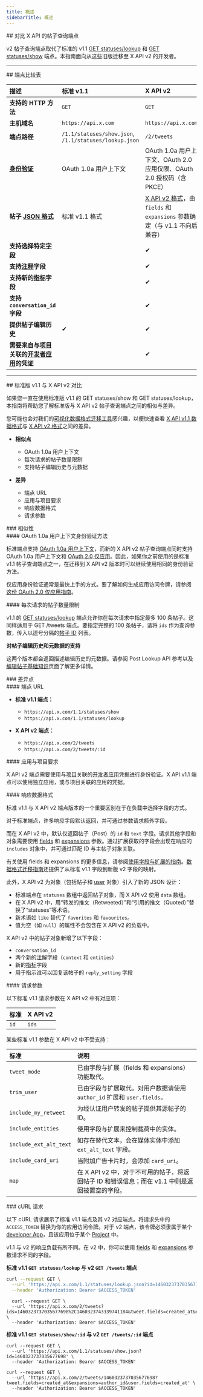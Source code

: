 ```yaml
---
title: 概述
sidebarTitle: 概述
---
```


<div id="comparing-x-apis-posts-lookup-endpoints">
  ## 对比 X API 的帖子查询端点
</div>

v2 帖子查询端点取代了标准的 v1.1 [GET statuses/lookup](https://developer.x.com/en/docs/twitter-api/v1/tweets/post-and-engage/api-reference/get-statuses-lookup) 和 [GET statuses/show](https://developer.x.com/en/docs/twitter-api/v1/tweets/post-and-engage/api-reference/get-statuses-show-id) 端点。本指南面向从这些旧版迁移至 X API v2 的开发者。

---

<div id="endpoint-comparison-table">
  ## 端点比较表
</div>

| 描述 | 标准 v1.1 | X API v2 |
|:-------------|:---------------|:----------|
| **支持的 HTTP 方法** | `GET` | `GET` |
| **主机域名** | `https://api.x.com` | `https://api.x.com` |
| **端点路径** | `/1.1/statuses/show.json`, `/1.1/statuses/lookup.json` | `/2/tweets` |
| **[身份验证](zh/resources/fundamentals/authentication)** | OAuth 1.0a 用户上下文 | OAuth 1.0a 用户上下文、OAuth 2.0 应用仅限、OAuth 2.0 授权码（含 PKCE） |
| **帖子 [JSON 格式](/zh/x-api/fundamentals/data-dictionary)** | 标准 v1.1 格式 | [X API v2 格式](/zh/x-api/fundamentals/data-dictionary)，由 `fields` 和 `expansions` 参数确定（与 v1.1 不向后兼容） |
| **支持选择特定[字段](/zh/x-api/fundamentals/data-dictionary)** |  | ✔ |
| **支持[注释](/zh/x-api/fundamentals/post-annotations)字段** |  | ✔ |
| **支持新的[指标](/zh/x-api/fundamentals/metrics)字段** |  | ✔ |
| **支持 `conversation_id` 字段** |  | ✔ |
| **提供帖子编辑历史** | ✔ | ✔ |
| **需要来自与[项目](zh/resources/fundamentals/projects)关联的[开发者应用](/zh/resources/fundamentals/developer-apps)的凭证** |  | ✔ |

---

<div id="standard-v11-compared-to-x-api-v2">
  ## 标准版 v1.1 与 X API v2 对比
</div>

如果您一直在使用标准版 v1.1 的 GET statuses/show 和 GET statuses/lookup，本指南将帮助您了解标准版与 X API v2 帖子查询端点之间的相似与差异。

您可能也会对我们的[可视化数据格式迁移工具](/zh/x-api/migrate/data-format-migration)感兴趣，以便快速查看 [X API v1.1 数据格式](/zh/x-api/fundamentals/data-dictionary)与 [X API v2 格式](/zh/x-api/fundamentals/data-dictionary)之间的差异。

- **相似点**
  - OAuth 1.0a 用户上下文
  - 每次请求的帖子数量限制
  - 支持帖子编辑历史与元数据

- **差异**
  - 端点 URL
  - 应用与项目要求
  - 响应数据格式
  - 请求参数

<div id="similarities">
  ### 相似性
</div>

<div id="oauth-10a-user-context-authentication-method">
  #### OAuth 1.0a 用户上下文身份验证方法
</div>

标准端点支持 [OAuth 1.0a 用户上下文](/zh/resources/fundamentals/authentication)，而新的 X API v2 帖子查询端点同时支持 OAuth 1.0a 用户上下文和 [OAuth 2.0 仅应用](/zh/resources/fundamentals/authentication)。因此，如果你之前使用的是标准 v1.1 帖子查询端点之一，在迁移到 X API v2 版本时可以继续使用相同的身份验证方法。

仅应用身份验证通常是最快上手的方式。要了解如何生成应用访问令牌，请参阅 [这份 OAuth 2.0 仅应用指南](/zh/resources/fundamentals/authentication)。

<div id="posts-per-request-limits">
  #### 每次请求的帖子数量限制
</div>

v1.1 的 [GET statuses/lookup](https://developer.x.com/en/docs/twitter-api/v1/tweets/post-and-engage/api-reference/get-statuses-lookup) 端点允许你在每次请求中指定最多 100 条帖子。这同样适用于 GET /tweets 端点。要指定完整的 100 条帖子，请将 `ids` 作为查询参数，传入以逗号分隔的[帖子 ID](/zh/resources/fundamentals/x-ids) 列表。

**对帖子编辑历史和元数据的支持**

这两个版本都会返回描述编辑历史的元数据。请参阅 Post Lookup API 参考以及[编辑帖子基础知识](/zh/x-api/fundamentals/edit-posts)页面了解更多详情。

<div id="differences">
  ### 差异点
</div>

<div id="endpoint-urls">
  #### 端点 URL
</div>

- **标准 v1.1 端点：**
  - `https://api.x.com/1.1/statuses/show`
  - `https://api.x.com/1.1/statuses/lookup`

- **X API v2 端点：**
  - `https://api.x.com/2/tweets`
  - `https://api.x.com/2/tweets/:id`

<div id="app-and-project-requirements">
  #### 应用与项目要求
</div>

X API v2 端点需要使用与[项目](/zh/resources/fundamentals/projects)关联的[开发者应用](/zh/resources/fundamentals/developer-apps)凭据进行身份验证。X API v1.1 端点可以使用独立应用，或与项目关联的应用的凭据。

<div id="response-data-format">
  #### 响应数据格式
</div>

标准 v1.1 与 X API v2 端点版本的一个重要区别在于在负载中选择字段的方式。

对于标准端点，许多响应字段默认返回，并可通过参数请求额外字段。

而在 X API v2 中，默认仅返回帖子（Post）的 `id` 和 `text` 字段。请求其他字段和对象需要使用 [fields](/zh/x-api/fundamentals/fields) 和 [expansions](/zh/x-api/fundamentals/expansions) 参数。通过扩展获取的字段会出现在响应的 `includes` 对象中，并可通过匹配 ID 与主帖子对象关联。

有关使用 fields 和 expansions 的更多信息，请参阅[使用字段与扩展的指南](/zh/x-api/fundamentals/data-dictionary)。[数据格式迁移指南](/zh/x-api/fundamentals/fields)还提供了从标准 v1.1 字段到新版 v2 字段的映射。

此外，X API v2 为对象（包括帖子和 [user](/zh/x-api/fundamentals/fields) 对象）引入了新的 JSON 设计：

- 标准端点在 `statuses` 数组中返回帖子对象，而 X API v2 使用 `data` 数组。
- 在 X API v2 中，用“转发的推文（Retweeted）”和“引用的推文（Quoted）”替换了“statuses”等术语。
- 新术语如 `like` 替代了 `favorites` 和 `favourites`。
- 值为空（如 `null`）的属性不会包含在 X API v2 的负载中。

X API v2 中的帖子对象新增了以下字段：

- `conversation_id`
- 两个新的[注解](/zh/x-api/fundamentals/post-annotations)字段（`context` 和 `entities`）
- 新的[指标](/zh/x-api/fundamentals/metrics)字段
- 用于指示谁可以回复该帖子的 `reply_setting` 字段

<div id="request-parameters">
  #### 请求参数
</div>

以下标准 v1.1 请求参数在 X API v2 中有对应项：

| 标准 | X API v2 |
|:----------|:----------|
| `id`     | `ids`    |

某些标准 v1.1 参数在 X API v2 中不受支持：

| 标准            | 说明                                                                                                                      |
|:---------------------|:------------------------------------------------------------------------------------------------------------------------------|
| `tweet_mode`        | 已由字段与扩展（fields 和 expansions）功能取代。                                                                             |
| `trim_user`         | 已由字段与扩展取代。对用户数据请使用 `author_id` 扩展和 `user.fields`。                               |
| `include_my_retweet`| 为经认证用户转发的帖子提供其源帖子的 ID。                                          |
| `include_entities`  | 使用字段与扩展来控制载荷中的实体。                                                               |
| `include_ext_alt_text` | 如存在替代文本，会在媒体实体中添加 `ext_alt_text` 字段。                                                         |
| `include_card_uri`  | 当附加广告卡片时，会添加 `card_uri`。                                                                               |
| `map`               | 在 X API v2 中，对于不可用的帖子，将返回帖子 ID 和错误信息；而在 v1.1 中则是返回被置空的字段。            |

<div id="curl-requests">
  ### cURL 请求
</div>

以下 cURL 请求展示了标准 v1.1 端点及其 v2 对应端点。将请求头中的 `ACCESS_TOKEN` 替换为你的应用访问令牌。对于 v2 端点，该令牌必须隶属于某个 [developer App](/zh/resources/fundamentals/developer-apps/overview)，且该应用位于某个 [Project](/zh/resources/fundamentals/projects) 中。

v1.1 与 v2 的响应负载有所不同。在 v2 中，你可以使用 [fields](/zh/x-api/fundamentals/fields) 和 [expansions](/zh/x-api/fundamentals/expansions) 参数请求不同的字段。

**标准 v1.1 `GET statuses/lookup` 与 v2 `GET /tweets` 端点**

```bash
curl --request GET \
  --url 'https://api.x.com/1.1/statuses/lookup.json?id=1460323737035677698%2C1460323743339741184' \
  --header 'Authorization: Bearer $ACCESS_TOKEN'
```

```
  curl --request GET \
  --url 'https://api.x.com/2/tweets?ids=1460323737035677698%2C1460323743339741184&tweet.fields=created_at&expansions=author_id&user.fields=created_at' \
  --header 'Authorization: Bearer $ACCESS_TOKEN'
```

**标准 v1.1 `GET statuses/show/:id` 与 v2 `GET /tweets/:id` 端点**

```
curl --request GET \
  --url 'https://api.x.com/1.1/statuses/show.json?id=1460323737035677698' \
  --header 'Authorization: Bearer $ACCESS_TOKEN'
```

```
curl --request GET \
  --url 'https://api.x.com/2/tweets/1460323737035677698?tweet.fields=created_at&expansions=author_id&user.fields=created_at' \
  --header 'Authorization: Bearer $ACCESS_TOKEN'
```